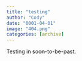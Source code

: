 ```yaml
---
title: "testing"
author: "Cody"
date: "0001-04-01"
image: "404.png"
categories: [archive]
---
```


Testing in soon-to-be-past.
